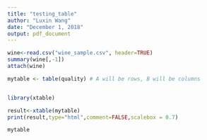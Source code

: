 ---
title: "testing_table"
author: "Luxin Wang"
date: "December 1, 2018"
output: pdf_document
---



```{r xtable}
wine<-read.csv("wine_sample.csv", header=TRUE)
summary(wine[,-1])
attach(wine)

mytable <- table(quality) # A will be rows, B will be columns 


library(xtable)

result<-xtable(mytable)
print(result,type="html",comment=FALSE,scalebox = 0.7)

mytable

```
